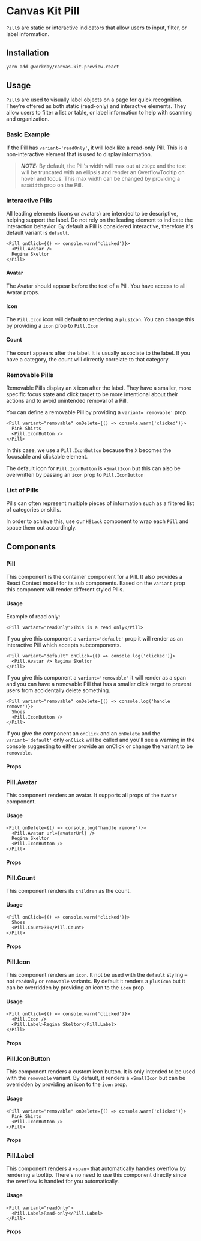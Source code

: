 


<Meta title="Preview/Pill/React" component={Pill} />

# Canvas Kit Pill

`Pill`s are static or interactive indicators that allow users to input, filter, or label information.

## Installation

```sh
yarn add @workday/canvas-kit-preview-react
```

## Usage

`Pill`s are used to visually label objects on a page for quick recognition. They’re offered as both
static (read-only) and interactive elements. They allow users to filter a list or table, or label
information to help with scanning and organization.

### Basic Example

If the Pill has `variant='readOnly'`, it will look like a read-only Pill. This is a non-interactive
element that is used to display information.

> **_NOTE:_** By default, the Pill's width will max out at `200px` and the text will be truncated
> with an ellipsis and render an OverflowTooltip on hover and focus. This max width can be changed
> by providing a `maxWidth` prop on the Pill.

<ExampleCodeBlock code={Basic} />

### Interactive Pills

All leading elements (icons or avatars) are intended to be descriptive, helping support the label.
Do not rely on the leading element to indicate the interaction behavior. By default a Pill is
considered interactive, therefore it's default variant is `default`.

```tsx
<Pill onClick={() => console.warn('clicked')}>
  <Pill.Avatar />
  Regina Skeltor
</Pill>
```

#### Avatar

The Avatar should appear before the text of a Pill. You have access to all Avatar props.

<ExampleCodeBlock code={ClickablePillWithAvatar} />

#### Icon

The `Pill.Icon` icon will default to rendering a `plusIcon`. You can change this by providing a
`icon` prop to `Pill.Icon`

<ExampleCodeBlock code={ClickablePillWithIcon} />

#### Count

The count appears after the label. It is usually associate to the label. If you have a category, the
count will dirrectly correlate to that category.

<ExampleCodeBlock code={ClickablePillWithCount} />

### Removable Pills

Removable Pills display an `X` icon after the label. They have a smaller, more specific focus state
and click target to be more intentional about their actions and to avoid unintended removal of a
Pill.

You can define a removable Pill by providing a `variant='removable'` prop.

```tsx
<Pill variant="removable" onDelete={() => console.warn('clicked')}>
  Pink Shirts
  <Pill.IconButton />
</Pill>
```

In this case, we use a `Pill.IconButton` because the `X` becomes the focusable and clickable
element.

The default icon for `Pill.IconButton` is `xSmallIcon` but this can also be overwritten by passing
an `icon` prop to `Pill.IconButton`

<ExampleCodeBlock code={RemovablePill} />

### List of Pills

Pills can often represent multiple pieces of information such as a filtered list of categories or
skills.

In order to achieve this, use our `HStack` component to wrap each `Pill` and space them out
accordingly.

<ExampleCodeBlock code={ListOfPills} />

## Components

### Pill

This component is the container component for a Pill. It also provides a React Context model for its
sub components. Based on the `variant` prop this component will render different styled Pills.

#### Usage

Example of read only:

```tsx
<Pill variant="readOnly">This is a read only</Pill>
```

If you give this component a `variant='default'` prop it will render as an interactive Pill which
accepts subcomponents.

```tsx
<Pill variant="default" onClick={() => console.log('clicked')}>
  <Pill.Avatar /> Regina Skeltor
</Pill>
```

If you give this component a `variant='removable'` it will render as a span and you can have a
removable Pill that has a smaller click target to prevent users from accidentally delete something.

```tsx
<Pill variant="removable" onDelete={() => console.log('handle remove')}>
  Shoes
  <Pill.IconButton />
</Pill>
```

If you give the component an `onClick` and an `onDelete` and the `variant='default'` only `onClick`
will be called and you'll see a warning in the console suggesting to either provide an onClick or
change the variant to be `removable`.

#### Props

<ArgsTable of={Pill} />

### Pill.Avatar

This component renders an avatar. It supports all props of the `Avatar` component.

#### Usage

```tsx
<Pill onDelete={() => console.log('handle remove')}>
  <Pill.Avatar url={avatarUrl} />
  Regina Skeltor
  <Pill.IconButton />
</Pill>
```

#### Props

<ArgsTable of={Pill.Avatar} />

### Pill.Count

This component renders its `children` as the count.

#### Usage

```tsx
<Pill onClick={() => console.warn('clicked')}>
  Shoes
  <Pill.Count>30</Pill.Count>
</Pill>
```

#### Props

<ArgsTable of={Pill.Count} />

### Pill.Icon

This component renders an `icon`. It not be used with the `default` styling – not `readOnly` or `removable` variants. By default it renders a `plusIcon` but it can be overridden by providing an icon to the `icon` prop.

#### Usage

```tsx
<Pill onClick={() => console.warn('clicked')}>
  <Pill.Icon />
  <Pill.Label>Regina Skeltor</Pill.Label>
</Pill>
```

#### Props

<ArgsTable of={Pill.Icon} />

### Pill.IconButton

This component renders a custom icon button. It is only intended to be used with the `removable` variant. By default, it renders a `xSmallIcon` but can be overridden by providing an icon to the `icon` prop.

#### Usage

```tsx
<Pill variant="removable" onDelete={() => console.warn('clicked')}>
  Pink Shirts
  <Pill.IconButton />
</Pill>
```

#### Props

<ArgsTable of={Pill.IconButton} />

### Pill.Label

This component renders a `<span>` that automatically handles overflow by rendering a tooltip.
There's no need to use this component directly since the overflow is handled for you automatically.

#### Usage

```tsx
<Pill variant="readOnly">
  <Pill.Label>Read-only</Pill.Label>
</Pill>
```

#### Props

<ArgsTable of={Pill.Label} />
